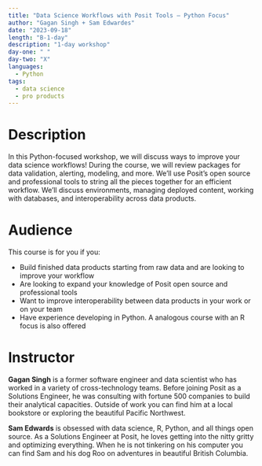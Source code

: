 ```yaml
---
title: "Data Science Workflows with Posit Tools — Python Focus"
author: "Gagan Singh + Sam Edwardes"
date: "2023-09-18"
length: "B-1-day"
description: "1-day workshop"
day-one: " "
day-two: "X"
languages:
  - Python
tags:
  - data science
  - pro products
---
```


# Description

In this Python-focused workshop, we will discuss ways to improve your data science workflows!
During the course, we will review packages for data validation, alerting, modeling, and more.
We'll use Posit's open source and professional tools to string all the pieces together for an efficient workflow.
We'll discuss environments, managing deployed content, working with databases, and interoperability across data products.

# Audience

This course is for you if you:

-   Build finished data products starting from raw data and are looking to improve your workflow
-   Are looking to expand your knowledge of Posit open source and professional tools
-   Want to improve interoperability between data products in your work or on your team
-   Have experience developing in Python. A analogous course with an R focus is also offered

# Instructor

**Gagan Singh** is a former software engineer and data scientist who has worked in a variety of cross-technology teams.
Before joining Posit as a Solutions Engineer, he was consulting with fortune 500 companies to build their analytical capacities.
Outside of work you can find him at a local bookstore or exploring the beautiful Pacific Northwest.

**Sam Edwards** is obsessed with data science, R, Python, and all things open source.
As a Solutions Engineer at Posit, he loves getting into the nitty gritty and optimizing everything.
When he is not tinkering on his computer you can find Sam and his dog Roo on adventures in beautiful British Columbia.
